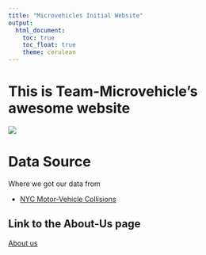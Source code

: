 ```yaml
---
title: "Microvehicles Initial Website"
output: 
  html_document:
    toc: true
    toc_float: true
    theme: cerulean
---
```


# This is Team-Microvehicle's awesome website

![](https://media.giphy.com/media/drXGoW1iudhKw/giphy.gif)

# Data Source
Where we got our data from 

* [NYC Motor-Vehicle Collisions](https://data.cityofnewyork.us/Public-Safety/Motor-Vehicle-Collisions-Crashes/h9gi-nx95)


## Link to the About-Us page

[About us](about.html)